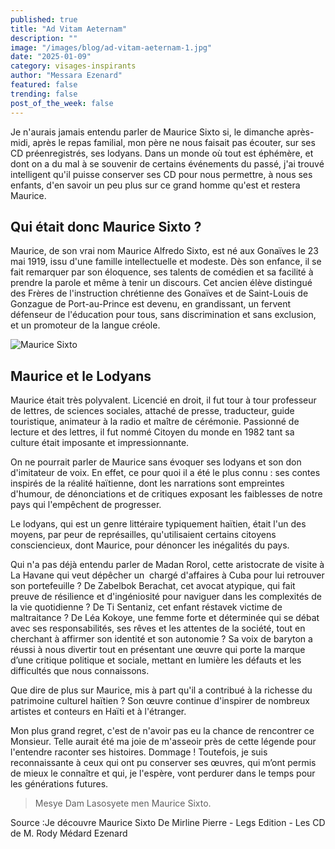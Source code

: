 ```yaml
---
published: true
title: "Ad Vitam Aeternam"
description: ""
image: "/images/blog/ad-vitam-aeternam-1.jpg"
date: "2025-01-09"
category: visages-inspirants
author: "Messara Ezenard"
featured: false
trending: false
post_of_the_week: false
---
```


Je n&#39;aurais jamais entendu parler de Maurice Sixto si, le dimanche
après-midi, après le repas familial, mon père ne nous faisait pas
écouter, sur ses CD préenregistrés, ses lodyans. Dans un monde
où tout est éphémère, et dont on a du mal à se souvenir de
certains événements du passé, j&#39;ai trouvé intelligent qu&#39;il puisse
conserver ses CD pour nous permettre, à nous ses enfants, d&#39;en
savoir un peu plus sur ce grand homme qu&#39;est et restera Maurice.

## Qui était donc Maurice Sixto ?

Maurice, de son vrai nom Maurice Alfredo Sixto, est né aux
Gonaïves le 23 mai 1919, issu d&#39;une famille intellectuelle et
modeste. Dès son enfance, il se fait remarquer par son éloquence,
ses talents de comédien et sa facilité à prendre la parole et même
à tenir un discours. Cet ancien élève distingué des Frères de
l&#39;instruction chrétienne des Gonaïves et de Saint-Louis de
Gonzague de Port-au-Prince est devenu, en grandissant, un
fervent défenseur de l&#39;éducation pour tous, sans discrimination et
sans exclusion, et un promoteur de la langue créole.

![Maurice Sixto](/images/blog/ad-vitam-aeternam-2.jpg)

## Maurice et le Lodyans

Maurice était très polyvalent. Licencié en droit, il fut tour à tour
professeur de lettres, de sciences sociales, attaché de presse,
traducteur, guide touristique, animateur à la radio et maître de
cérémonie. Passionné de lecture et des lettres, il fut nommé
Citoyen du monde en 1982 tant sa culture était imposante et
impressionnante.

On ne pourrait parler de Maurice sans évoquer ses lodyans et son
don d&#39;imitateur de voix. En effet, ce pour quoi il a été le plus connu
: ses contes inspirés de la réalité haïtienne, dont les narrations
sont empreintes d&#39;humour, de dénonciations et de critiques
exposant les faiblesses de notre pays qui l&#39;empêchent de
progresser.

Le lodyans, qui est un genre littéraire typiquement haïtien, était l&#39;un
des moyens, par peur de représailles, qu&#39;utilisaient certains
citoyens consciencieux, dont Maurice, pour dénoncer les inégalités
du pays.

Qui n&#39;a pas déjà entendu parler de Madan Rorol, cette aristocrate
de visite à La Havane qui veut dépêcher un  chargé d&#39;affaires à
Cuba pour lui retrouver son portefeuille ? De Zabelbok Berachat,
cet avocat atypique, qui fait preuve de résilience et d&#39;ingéniosité
pour naviguer dans les complexités de la vie quotidienne ? De Ti
Sentaniz, cet enfant réstavek victime de maltraitance ? De Léa
Kokoye, une femme forte et déterminée qui se débat avec ses
responsabilités, ses rêves et les attentes de la société, tout en
cherchant à affirmer son identité et son autonomie ? Sa voix de
baryton a réussi à nous divertir tout en présentant une œuvre qui
porte la marque d’une critique politique et sociale, mettant en
lumière les défauts et les difficultés que nous connaissons.

Que dire de plus sur Maurice, mis à part qu&#39;il a contribué à la
richesse du patrimoine culturel haïtien ? Son œuvre continue
d&#39;inspirer de nombreux artistes et conteurs en Haïti et à l&#39;étranger.

Mon plus grand regret, c&#39;est de n&#39;avoir pas eu la chance de
rencontrer ce Monsieur. Telle aurait été ma joie de m&#39;asseoir près
de cette légende pour l&#39;entendre raconter ses histoires. Dommage
! Toutefois, je suis reconnaissante à ceux qui ont pu conserver ses
œuvres, qui m’ont permis de mieux le connaître et qui, je l&#39;espère,
vont perdurer dans le temps pour les générations futures.

> Mesye Dam Lasosyete men Maurice Sixto.

Source :Je découvre Maurice Sixto De Mirline Pierre - Legs Edition -
Les CD de M. Rody Médard Ezenard
